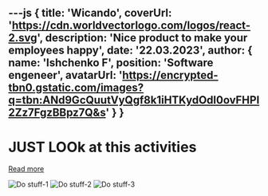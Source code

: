 ---js
{
    title: 'Wicando',
    coverUrl: 'https://cdn.worldvectorlogo.com/logos/react-2.svg',
    description: 'Nice product to make your employees happy',
    date: '22.03.2023',
    author: {
        name: 'Ishchenko F',
        position: 'Software engeneer',
        avatarUrl: 'https://encrypted-tbn0.gstatic.com/images?q=tbn:ANd9GcQuutVyQgf8k1iHTKydOdl0ovFHPl2Zz7FgzBBpz7Q&s'
    }
}
---

# JUST LOOk at this activities

[Read more](https://wicando.dev.thewhite.ru/)

![Do stuff-1](./images/wicando/activity-1.jpg)
![Do stuff-2](./images/wicando/activity-2.jpg)
![Do stuff-3](./images/wicando/activity-3.jpg)